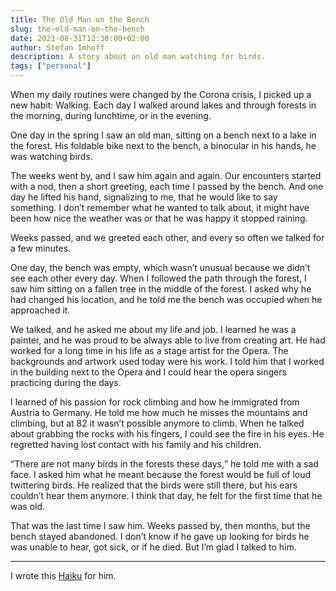 ```yaml
---
title: The Old Man on the Bench
slug: the-old-man-on-the-bench
date: 2021-08-31T12:30:00+02:00
author: Stefan Imhoff
description: A story about an old man watching for birds.
tags: ["personal"]
---
```


When my daily routines were changed by the Corona crisis, I picked up a new habit: Walking. Each day I walked around lakes and through forests in the morning, during lunchtime, or in the evening.

One day in the spring I saw an old man, sitting on a bench next to a lake in the forest. His foldable bike next to the bench, a binocular in his hands, he was watching birds.

The weeks went by, and I saw him again and again. Our encounters started with a nod, then a short greeting, each time I passed by the bench. And one day he lifted his hand, signalizing to me, that he would like to say something. I don’t remember what he wanted to talk about, it might have been how nice the weather was or that he was happy it stopped raining.

Weeks passed, and we greeted each other, and every so often we talked for a few minutes.

One day, the bench was empty, which wasn’t unusual because we didn’t see each other every day. When I followed the path through the forest, I saw him sitting on a fallen tree in the middle of the forest. I asked why he had changed his location, and he told me the bench was occupied when he approached it.

We talked, and he asked me about my life and job. I learned he was a painter, and he was proud to be always able to live from creating art. He had worked for a long time in his life as a stage artist for the Opera. The backgrounds and artwork used today were his work. I told him that I worked in the building next to the Opera and I could hear the opera singers practicing during the days.

I learned of his passion for rock climbing and how he immigrated from Austria to Germany. He told me how much he misses the mountains and climbing, but at 82 it wasn’t possible anymore to climb. When he talked about grabbing the rocks with his fingers, I could see the fire in his eyes. He regretted having lost contact with his family and his children.

<q>There are not many birds in the forests these days,</q> he told me with a sad face. I asked him what
he meant because the forest would be full of loud twittering birds. He realized that the birds were still
there, but his ears couldn’t hear them anymore. I think that day, he felt for the first time that he
was old.

That was the last time I saw him. Weeks passed by, then months, but the bench stayed abandoned. I don’t know if he gave up looking for birds he was unable to hear, got sick, or if he died. But I’m glad I talked to him.

---

I wrote this [Haiku](/haiku/19/) for him.

